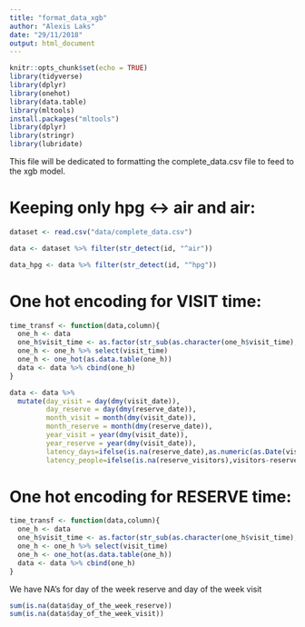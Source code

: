 ```yaml
---
title: "format_data_xgb"
author: "Alexis Laks"
date: "29/11/2018"
output: html_document
---
```


```r
knitr::opts_chunk$set(echo = TRUE)
library(tidyverse)
library(dplyr)
library(onehot)
library(data.table)
library(mltools)
install.packages("mltools")
library(dplyr)
library(stringr)
library(lubridate)
```

This file will be dedicated to formatting the complete_data.csv file to feed to the xgb model.


# Keeping only hpg <-> air and air:

```r
dataset <- read.csv("data/complete_data.csv")
```


```r
data <- dataset %>% filter(str_detect(id, "^air"))
```

```r
data_hpg <- data %>% filter(str_detect(id, "^hpg"))
```


# One hot encoding for VISIT time:

```r
time_transf <- function(data,column){
  one_h <- data
  one_h$visit_time <- as.factor(str_sub(as.character(one_h$visit_time), start = 0, end = 3))
  one_h <- one_h %>% select(visit_time)
  one_h <- one_hot(as.data.table(one_h))
  data <- data %>% cbind(one_h)
}


```
```r
data <- data %>%
  mutate(day_visit = day(dmy(visit_date)),
         day_reserve = day(dmy(reserve_date)),
         month_visit = month(dmy(visit_date)),
         month_reserve = month(dmy(reserve_date)),
         year_visit = year(dmy(visit_date)),
         year_reserve = year(dmy(visit_date)),
         latency_days=ifelse(is.na(reserve_date),as.numeric(as.Date(visit_date)-as.Date(reserve_date)),0),
         latency_people=ifelse(is.na(reserve_visitors),visitors-reserve_visitors,0))
```

# One hot encoding for RESERVE time:

```r
time_transf <- function(data,column){
  one_h <- data
  one_h$visit_time <- as.factor(str_sub(as.character(one_h$visit_time), start = 0, end = 3))
  one_h <- one_h %>% select(visit_time)
  one_h <- one_hot(as.data.table(one_h))
  data <- data %>% cbind(one_h)
}
```



We have NA's for day of the week reserve and day of the week visit
```r
sum(is.na(data$day_of_the_week_reserve))
sum(is.na(data$day_of_the_week_visit))
```
